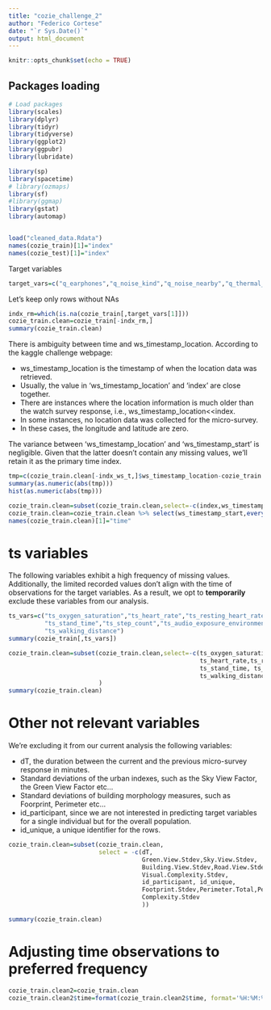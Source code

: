 ```yaml
---
title: "cozie_challenge_2"
author: "Federico Cortese"
date: "`r Sys.Date()`"
output: html_document
---
```


```r
knitr::opts_chunk$set(echo = TRUE)
```

## Packages loading

```r
# Load packages
library(scales)
library(dplyr)
library(tidyr)
library(tidyverse)
library(ggplot2)
library(ggpubr)
library(lubridate)

library(sp)
library(spacetime)
# library(ozmaps)
library(sf)
#library(ggmap)
library(gstat)
library(automap)


load("cleaned_data.Rdata")
names(cozie_train)[1]="index"
names(cozie_test)[1]="index"

```

Target variables

```r
target_vars=c("q_earphones","q_noise_kind","q_noise_nearby","q_thermal_preference")
```

Let's keep only rows without NAs

```r
indx_rm=which(is.na(cozie_train[,target_vars[1]]))
cozie_train.clean=cozie_train[-indx_rm,]
summary(cozie_train.clean)
```

There is ambiguity between time and ws_timestamp_location. According to the kaggle challenge webpage:

- ws_timestamp_location is the timestamp of when the location data was retrieved. 
- Usually, the value in 'ws_timestamp_location' and 'index' are close together. 
- There are instances where the location information is much older than the watch survey response, i.e., ws_timestamp_location<<index. 
- In some instances, no location data was collected for the micro-survey. 
- In these cases, the longitude and latitude are zero.

The variance between 'ws_timestamp_location' and 'ws_timestamp_start' is negligible. Given that the latter doesn't contain any missing values, we'll retain it as the primary time index.

```r
tmp=c(cozie_train.clean[-indx_ws_t,]$ws_timestamp_location-cozie_train.clean[-indx_ws_t,]$ws_timestamp_start)
summary(as.numeric(abs(tmp)))
hist(as.numeric(abs(tmp)))
```

```r
cozie_train.clean=subset(cozie_train.clean,select=-c(index,ws_timestamp_location))
cozie_train.clean=cozie_train.clean %>% select(ws_timestamp_start,everything())
names(cozie_train.clean)[1]="time"
```


# ts variables

The following variables exhibit a high frequency of missing values. Additionally, the limited recorded values don't align with the time of observations for the target variables. As a result, we opt to $\textbf{temporarily}$ exclude these variables from our analysis.

```r
ts_vars=c("ts_oxygen_saturation","ts_heart_rate","ts_resting_heart_rate",
          "ts_stand_time","ts_step_count","ts_audio_exposure_environment",
          "ts_walking_distance")
summary(cozie_train[,ts_vars])
```

```r
cozie_train.clean=subset(cozie_train.clean,select=-c(ts_oxygen_saturation,
                                                     ts_heart_rate,ts_resting_heart_rate,
                                                     ts_stand_time, ts_step_count,
                                                     ts_walking_distance,ts_audio_exposure_environment)
                         )
summary(cozie_train.clean)
```

# Other not relevant variables

We're excluding it from our current analysis the following variables:

- dT, the duration between the current and the previous micro-survey response in minutes. 
- Standard deviations of the urban indexes, such as the Sky View Factor, the Green View Factor etc...
- Standard deviations of building morphology measures, such as Foorprint, Perimeter etc...
- id_participant, since we are not interested in predicting target variables for a single individual but for the overall population.
- id_unique, a unique identifier for the rows.


```r
cozie_train.clean=subset(cozie_train.clean,
                         select = -c(dT,
                                     Green.View.Stdev,Sky.View.Stdev,
                                     Building.View.Stdev,Road.View.Stdev,
                                     Visual.Complexity.Stdev,
                                     id_participant, id_unique,
                                     Footprint.Stdev,Perimeter.Total,Perimeter.Stdev,
                                     Complexity.Stdev
                                     ))

summary(cozie_train.clean)
```

# Adjusting time observations to preferred frequency

```r
cozie_train.clean2=cozie_train.clean
cozie_train.clean2$time=format(cozie_train.clean2$time, format='%H:%M:%S')
```

